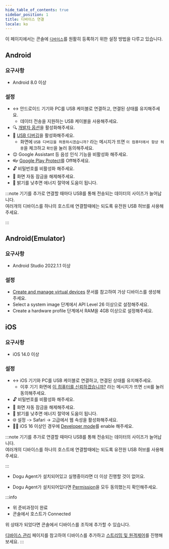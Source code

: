 ```yaml
---
hide_table_of_contents: true
sidebar_position: 1
title: 디바이스 연결
locale: ko
---
```



이 페이지에서는 콘솔에 [`디바이스`](/device-farm#device)를 원활히 등록하기 위한 설정 방법을 다루고 있습니다.

<Tabs groupId="platform" defaultValue="android" queryString>
<TabItem value="android" label="Android">

## Android

### 요구사항

- Android 8.0 이상

### 설정

- ↔ 안드로이드 기기와 PC를 USB 케이블로 연결하고, 연결된 상태를 유지해주세요.
  - 데이터 전송을 지원하는 USB 케이블을 사용해주세요.
- 🔍 [개발자 옵션](https://developer.android.com/studio/debug/dev-options)을 활성화해주세요.
- 🐛 [USB 디버깅](https://developer.android.com/studio/run/device#setting-up)을 활성화해주세요.
  - 화면에 `USB 디버깅을 허용하시겠습니까?` 라는 메시지가 뜨면 `이 컴퓨터에서 항상 허용`을 체크하고 `확인`을 눌러 동의해주세요.
- 😌 Google Assistant 등 음성 인식 기능을 비활성화 해주세요.
- 👓 [Google Play Protect](https://support.google.com/googleplay/answer/2812853?hl=en)를 Off해주세요.
- 🔓 비밀번호를 비활성화 해주세요.
- 📱 화면 자동 잠금을 해제해주세요.
- 🔅 밝기를 낮추면 에너지 절약에 도움이 됩니다.

:::note
기기를 추가로 연결할 때마다 USB를 통해 전송되는 데이터의 사이즈가 늘어납니다.  
여러개의 디바이스를 하나의 호스트에 연결할때에는 되도록 유전원 USB 허브를 사용해주세요.

:::

</TabItem>
<TabItem value="android-emulator" label="Android(Emulator)">

## Android(Emulator)

### 요구사항

- Android Studio 2022.1.1 이상

### 설정

- [Create and manage virtual devices](https://developer.android.com/studio/run/managing-avds) 문서를 참고하여 가상 디바이스를 생성해주세요.
- Select a system image 단계에서 API Level 26 이상으로 설정해주세요.
- Create a hardware profile 단계에서 RAM을 4GB 이상으로 설정해주세요.

</TabItem>
<TabItem value="ios" label="iOS">

## iOS

### 요구사항

- iOS 14.0 이상

### 설정

- ↔ iOS 기기와 PC를 USB 케이블로 연결하고, 연결된 상태를 유지해주세요.
  - 이후 기기 화면에 [이 컴퓨터를 신뢰하겠습니까?](https://support.apple.com/ko-kr/HT202778) 라는 메시지가 뜨면 `신뢰`를 눌러 동의해주세요.
- 🔓 비밀번호를 비활성화 해주세요.
- 📱 화면 자동 잠금을 해제해주세요.
- 🔅 밝기를 낮추면 에너지 절약에 도움이 됩니다.
- 🌐 설정 -> Safari -> 고급에서 웹 속성을 활성화해주세요.
- 🧑‍💻 iOS 16 이상인 경우에 [Developer mode](https://developer.apple.com/documentation/xcode/enabling-developer-mode-on-a-device)를 enable 해주세요.

:::note
기기를 추가로 연결할 때마다 USB를 통해 전송되는 데이터의 사이즈가 늘어납니다.  
여러개의 디바이스를 하나의 호스트에 연결할때에는 되도록 유전원 USB 허브를 사용해주세요.

:::

</TabItem>
<TabItem value="windows" label="Windows" default>

- Dogu Agent가 설치되어있고 실행중이라면 더 이상 진행할 것이 없어요.

</TabItem>
<TabItem value="macos" label="macOS">

- Dogu Agent가 설치되어있다면 [Permission](/device-farm/host/macos/installation#troubleshoot)을 모두 동의했는지 확인해주세요.

</TabItem>
</Tabs>

:::info

- 위 준비과정이 완료
- 콘솔에서 호스트가 Connected

위 상태가 되었다면 콘솔에서 디바이스를 조직에 추가할 수 있습니다.

[디바이스 관리](/management/organization/device-farm/device-management) 페이지를 참고하여 디바이스를 추가하고 [스트리밍 및 원격제어](streaming-and-remote-control)를 진행해보세요.
:::
